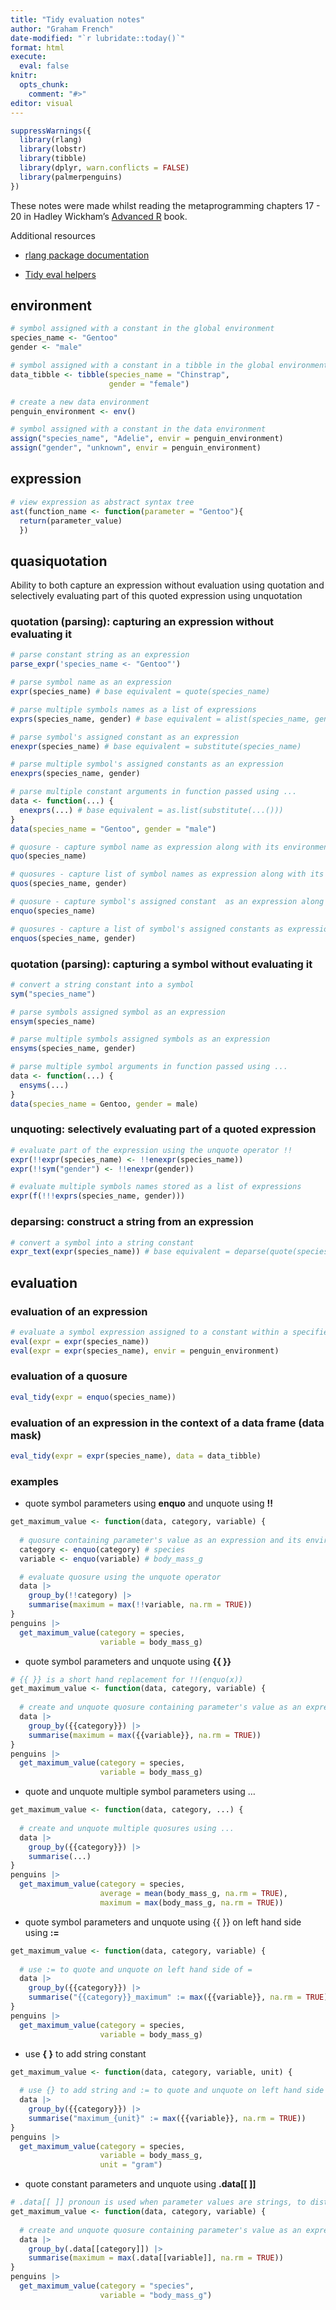 ```yaml
---
title: "Tidy evaluation notes"
author: "Graham French"
date-modified: "`r lubridate::today()`"
format: html
execute: 
  eval: false
knitr:
  opts_chunk:
    comment: "#>"
editor: visual
---
```


```r
suppressWarnings({
  library(rlang)
  library(lobstr)
  library(tibble)
  library(dplyr, warn.conflicts = FALSE)
  library(palmerpenguins)
})
```

These notes were made whilst reading the metaprogramming chapters 17 - 20 in Hadley Wickham's [Advanced R](https://adv-r.hadley.nz/index.html) book.

Additional resources

-   [rlang package documentation](https://rlang.r-lib.org/index.html)

-   [Tidy eval helpers](https://ggplot2.tidyverse.org/reference/tidyeval.html)

## environment

```r
# symbol assigned with a constant in the global environment
species_name <- "Gentoo"
gender <- "male"

# symbol assigned with a constant in a tibble in the global environment
data_tibble <- tibble(species_name = "Chinstrap",
                      gender = "female")

# create a new data environment
penguin_environment <- env()

# symbol assigned with a constant in the data environment
assign("species_name", "Adelie", envir = penguin_environment)
assign("gender", "unknown", envir = penguin_environment)
```

## expression

```r
# view expression as abstract syntax tree
ast(function_name <- function(parameter = "Gentoo"){
  return(parameter_value)
  })
```

## quasiquotation

Ability to both capture an expression without evaluation using quotation and selectively evaluating part of this quoted expression using unquotation

### quotation (parsing): capturing an expression without evaluating it

```r
# parse constant string as an expression
parse_expr('species_name <- "Gentoo"')

# parse symbol name as an expression
expr(species_name) # base equivalent = quote(species_name)

# parse multiple symbols names as a list of expressions
exprs(species_name, gender) # base equivalent = alist(species_name, gender)

# parse symbol's assigned constant as an expression 
enexpr(species_name) # base equivalent = substitute(species_name)

# parse multiple symbol's assigned constants as an expression
enexprs(species_name, gender)

# parse multiple constant arguments in function passed using ...
data <- function(...) {
  enexprs(...) # base equivalent = as.list(substitute(...()))
}
data(species_name = "Gentoo", gender = "male")

# quosure - capture symbol name as expression along with its environment
quo(species_name)

# quosures - capture list of symbol names as expression along with its environment
quos(species_name, gender)

# quosure - capture symbol's assigned constant  as an expression along with its environment
enquo(species_name)

# quosures - capture a list of symbol's assigned constants as expressions along its their environment
enquos(species_name, gender)
```

### quotation (parsing): capturing a symbol without evaluating it

```r
# convert a string constant into a symbol
sym("species_name")

# parse symbols assigned symbol as an expression
ensym(species_name)

# parse multiple symbols assigned symbols as an expression
ensyms(species_name, gender)

# parse multiple symbol arguments in function passed using ...
data <- function(...) {
  ensyms(...)
}
data(species_name = Gentoo, gender = male)
```

### unquoting: selectively evaluating part of a quoted expression

```r
# evaluate part of the expression using the unquote operator !!
expr(!!expr(species_name) <- !!enexpr(species_name))
expr(!!sym("gender") <- !!enexpr(gender))

# evaluate multiple symbols names stored as a list of expressions
expr(f(!!!exprs(species_name, gender)))
```

### deparsing: construct a string from an expression

```r
# convert a symbol into a string constant
expr_text(expr(species_name)) # base equivalent = deparse(quote(species_name))
```

## evaluation

### evaluation of an expression

```r
# evaluate a symbol expression assigned to a constant within a specified environment
eval(expr = expr(species_name))
eval(expr = expr(species_name), envir = penguin_environment)
```

### evaluation of a quosure

```r
eval_tidy(expr = enquo(species_name))
```

### evaluation of an expression in the context of a data frame (data mask)

```r
eval_tidy(expr = expr(species_name), data = data_tibble)
```

### examples

-   quote symbol parameters using **enquo** and unquote using **!!**

```r
get_maximum_value <- function(data, category, variable) {
  
  # quosure containing parameter's value as an expression and its environment
  category <- enquo(category) # species
  variable <- enquo(variable) # body_mass_g

  # evaluate quosure using the unquote operator
  data |>
    group_by(!!category) |>
    summarise(maximum = max(!!variable, na.rm = TRUE))
}
penguins |> 
  get_maximum_value(category = species, 
                    variable = body_mass_g)
```

-   quote symbol parameters and unquote using **{{ }}**

```r
# {{ }} is a short hand replacement for !!(enquo(x))
get_maximum_value <- function(data, category, variable) {
  
  # create and unquote quosure containing parameter's value as an expression and its environment using {{ }}
  data |> 
    group_by({{category}}) |> 
    summarise(maximum = max({{variable}}, na.rm = TRUE))
}
penguins |> 
  get_maximum_value(category = species, 
                    variable = body_mass_g)
```

-   quote and unquote multiple symbol parameters using ...

```r
get_maximum_value <- function(data, category, ...) {
  
  # create and unquote multiple quosures using ...
  data |> 
    group_by({{category}}) |> 
    summarise(...)
}
penguins |> 
  get_maximum_value(category = species, 
                    average = mean(body_mass_g, na.rm = TRUE),
                    maximum = max(body_mass_g, na.rm = TRUE))
```

-   quote symbol parameters and unquote using {{ }} on left hand side using **:=**

```r
get_maximum_value <- function(data, category, variable) {
  
  # use := to quote and unquote on left hand side of =
  data |>
    group_by({{category}}) |>
    summarise("{{category}}_maximum" := max({{variable}}, na.rm = TRUE))
}
penguins |> 
  get_maximum_value(category = species, 
                    variable = body_mass_g)
```

-   use **{ }** to add string constant

```r
get_maximum_value <- function(data, category, variable, unit) {
  
  # use {} to add string and := to quote and unquote on left hand side of =
  data |>
    group_by({{category}}) |>
    summarise("maximum_{unit}" := max({{variable}}, na.rm = TRUE))
}
penguins |> 
  get_maximum_value(category = species, 
                    variable = body_mass_g,
                    unit = "gram")
```

-   quote constant parameters and unquote using **.data\[\[ \]\]**

```r
# .data[[ ]] pronoun is used when parameter values are strings, to distinguish from using environment constant values identified by the .env pronoun 
get_maximum_value <- function(data, category, variable) {
  
  # create and unquote quosure containing parameter's value as an expression and its environment using {{ }}
  data |> 
    group_by(.data[[category]]) |> 
    summarise(maximum = max(.data[[variable]], na.rm = TRUE))
}
penguins |> 
  get_maximum_value(category = "species", 
                    variable = "body_mass_g")
```
